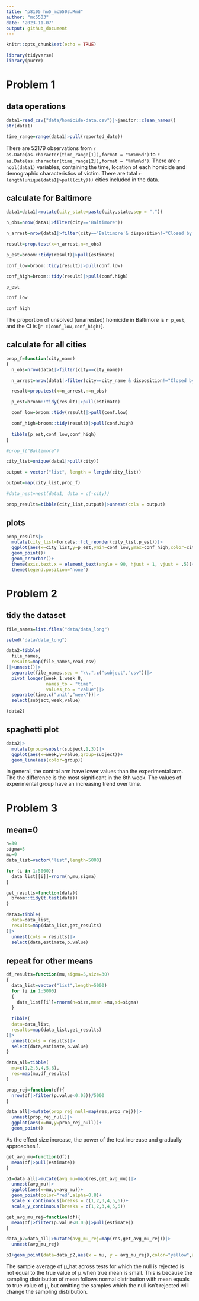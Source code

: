 ```yaml
---
title: "p8105_hw5_mc5503.Rmd"
author: "mc5503"
date: '2023-11-07'
output: github_document
---
```


```r
knitr::opts_chunk$set(echo = TRUE)
```

```r
library(tidyverse)
library(purrr)
```
# Problem 1

## data operations
```r
data1=read_csv("data/homicide-data.csv")|>janitor::clean_names()
str(data1)

time_range=range(data1|>pull(reported_date))
```
There are 52179 observations from `r as.Date(as.character(time_range[1]),format = "%Y%m%d")` to `r as.Date(as.character(time_range[2]),format = "%Y%m%d")`. There are `r ncol(data1)` variables, containing the time, location of each homicide and demographic characteristics of victim. There are total `r length(unique(data1|>pull(city)))` cities included in the data.

## calculate for Baltimore
```r
data1=data1|>mutate(city_state=paste(city,state,sep = ","))

n_obs=nrow(data1|>filter(city=='Baltimore'))

n_arrest=nrow(data1|>filter(city=='Baltimore'& disposition!="Closed by arrest"))

result=prop.test(x=n_arrest,n=n_obs)

p_est=broom::tidy(result)|>pull(estimate)

conf_low=broom::tidy(result)|>pull(conf.low)

conf_high=broom::tidy(result)|>pull(conf.high)

p_est

conf_low

conf_high
```

The proportion of unsolved (unarrested) homicide in Baltimore is `r p_est`, and the CI is [`r c(conf_low,conf_high)`].

## calculate for all cities
```r
prop_f=function(city_name)
{
  n_obs=nrow(data1|>filter(city==city_name))

  n_arrest=nrow(data1|>filter(city==city_name & disposition!="Closed by arrest"))

  result=prop.test(x=n_arrest,n=n_obs)

  p_est=broom::tidy(result)|>pull(estimate)

  conf_low=broom::tidy(result)|>pull(conf.low)

  conf_high=broom::tidy(result)|>pull(conf.high)
  
  tibble(p_est,conf_low,conf_high)
}

#prop_f("Baltimore")

city_list=unique(data1|>pull(city))

output = vector("list", length = length(city_list))

output=map(city_list,prop_f)

#data_nest=nest(data1, data = c(-city))

prop_results=tibble(city_list,output)|>unnest(cols = output)
```

## plots
```r
prop_results|>
  mutate(city_list=forcats::fct_reorder(city_list,p_est))|>
  ggplot(aes(x=city_list,y=p_est,ymin=conf_low,ymax=conf_high,color=city_list))+
  geom_point()+
  geom_errorbar()+
  theme(axis.text.x = element_text(angle = 90, hjust = 1, vjust = .5))+
  theme(legend.position="none")
```

# Problem 2
## tidy the dataset
```r
file_names=list.files("data/data_long")

setwd("data/data_long")

data2=tibble(
  file_names,
  results=map(file_names,read_csv)
)|>unnest()|>
  separate(file_names,sep = "\\.",c("subject","csv"))|>
  pivot_longer(week_1:week_8,
               names_to = "time",
               values_to = "value")|>
  separate(time,c("unit","week"))|>
  select(subject,week,value)

(data2)
```
## spaghetti plot
```r
data2|>
  mutate(group=substr(subject,1,3))|>
  ggplot(aes(x=week,y=value,group=subject))+
  geom_line(aes(color=group))
```

In general, the control arm have lower values than the experimental arm. The the difference is the most significant in the 8th week.
The values of experimental group have an increasing trend over time.

# Problem 3
## mean=0
```r
n=30
sigma=5
mu=0
data_list=vector("list",length=5000)

for (i in 1:5000){
  data_list[[i]]=rnorm(n,mu,sigma)
}

get_results=function(data){
  broom::tidy(t.test(data))
}

data3=tibble(
  data=data_list,
  results=map(data_list,get_results)
)|>
  unnest(cols = results)|>
  select(data,estimate,p.value)

```

## repeat for other means
```r
df_results=function(mu,sigma=5,size=30)
{ 
  data_list=vector("list",length=5000)
  for (i in 1:5000)
  {
    data_list[[i]]=rnorm(n=size,mean =mu,sd=sigma)
  }
  
  tibble(
  data=data_list,
  results=map(data_list,get_results)
)|>
  unnest(cols = results)|>
  select(data,estimate,p.value)
}

data_all=tibble(
  mu=c(1,2,3,4,5,6),
  res=map(mu,df_results)
)


```

```r
prop_rej=function(df){
  nrow(df|>filter(p.value<0.05))/5000
}

data_all|>mutate(prop_rej_null=map(res,prop_rej))|>
  unnest(prop_rej_null)|>
  ggplot(aes(x=mu,y=prop_rej_null))+
  geom_point()
```

As the effect size increase, the power of the test increase and gradually approaches 1.

```r
get_avg_mu=function(df){
  mean(df|>pull(estimate))
}

p1=data_all|>mutate(avg_mu=map(res,get_avg_mu))|>
  unnest(avg_mu)|>
  ggplot(aes(x=mu,y=avg_mu))+
  geom_point(color="red",alpha=0.8)+
  scale_x_continuous(breaks = c(1,2,3,4,5,6))+
  scale_y_continuous(breaks = c(1,2,3,4,5,6))

get_avg_mu_rej=function(df){
  mean(df|>filter(p.value<0.05)|>pull(estimate))
}

data_p2=data_all|>mutate(avg_mu_rej=map(res,get_avg_mu_rej))|>
  unnest(avg_mu_rej)

p1+geom_point(data=data_p2,aes(x = mu, y = avg_mu_rej),color="yellow",alpha=0.8)
```

The sample average of μ_hat across tests for which the null is rejected is not equal to the true value of μ when true mean is small. This is because the sampling distribution of mean follows normal distribution with mean equals to true value of μ, but omitting the samples which the null isn't rejected will change the sampling distribution.

